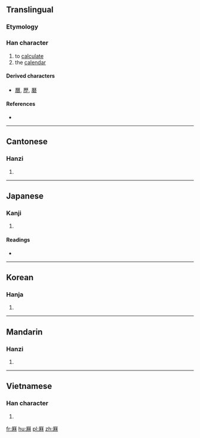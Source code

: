 {{also|麻}}
==Translingual==

===Etymology===
{{Han compound|厂|秝|c1=s|c2=p|ls=psc}}

===Han character===
{{Han char|rn=27|rad=日|as=12|sn=16|four=7129<sub>4</sub>|canj=一竹木木 (MHDD)|ids=⿸[[厂]][[秝]]}}

# to [[calculate]]
# the [[calendar]]

====Derived characters====
* [[曆]], [[歷]], [[磿]]

====References====
* {{Han ref|kx=0162.200|dkj=02991|dj=0370.070|hdz=10076.020|uh=53A4|ud=21412|bh=D864|bd=55396}}

----

==Cantonese==

===Hanzi===
{{yue-hanzi|jyut=[[lik6]]|y=lik6}}

# {{defn|lang=yue|sort=日12}}

----

==Japanese==

===Kanji===
{{ja-kanji|grade=|rs=日12}}

# {{defn|lang=ja|sort=日12}}

====Readings====
* {{ja-readings|on=[[れき]] (reki), [[りゃく]] (ryaku)|kun=[[おさめる]] (osameru)}}

----

==Korean==

===Hanja===
{{ko-hanja|hangeul=력|rv=ryeok|mr=ryŏk}}

# {{defn|lang=ko|sort=日12}}

----

==Mandarin==

===Hanzi===
{{cmn-hanzi|pin=[[lì]] ([[li4]])|wg=li<sup>4</sup>}}

# {{defn|lang=cmn|sort=日12}}

----

==Vietnamese==

===Han character===
{{vi-readings|rs=日12| hanviet = lịch}}

# {{defn|lang=vi|sort=日12}}

[[fr:厤]]
[[hu:厤]]
[[pl:厤]]
[[zh:厤]]